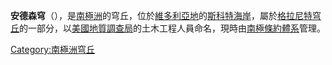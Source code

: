 {{Unreferenced|time=2020-01-15T10:28:34+00:00}}
{{Coord|77|54|S|163|26|E|source:GNIS|display=title}}

'''安德森穹'''（{{lang-en|Anderson Knoll}}），是[[南極洲|南極洲]]的穹丘，位於[[維多利亞地|維多利亞地]]的[[斯科特海岸|斯科特海岸]]，屬於[[格拉尼特穹丘|格拉尼特穹丘]]的一部分，以[[美國地質調查局|美國地質調查局]]的土木工程人員命名，現時由[[南極條約體系|南極條約體系]]管理。

{{DEFAULTSORT:Anderson Knoll}}
[[Category:南極洲穹丘|Category:南極洲穹丘]]


{{ScottCoast-geo-stub}}